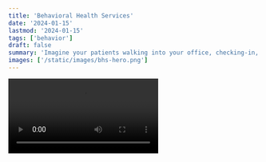 ```yaml
---
title: 'Behavioral Health Services'
date: '2024-01-15'
lastmod: '2024-01-15'
tags: ['behavior']
draft: false
summary: 'Imagine your patients walking into your office, checking-in, and being handed an electronic tablet containing a few brief customized questions.'
images: ['/static/images/bhs-hero.png']
---
```


<video controls>
  <source
    src="https://github.com/darkepacific/rx4life/blob/7affe4b13ef657988053aa4ae291c4493c2a0bf9/public/static/In-Office_Screening_V01.1.mp4"
    type="video/mp4"
  />
</video>